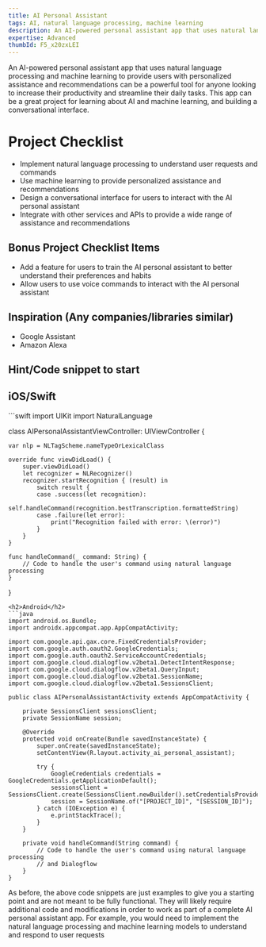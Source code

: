 ```yaml
---
title: AI Personal Assistant
tags: AI, natural language processing, machine learning
description: An AI-powered personal assistant app that uses natural language processing and machine learning to provide users with personalized assistance and recommendations
expertise: Advanced
thumbId: F5_x20zxLEI
---
```


An AI-powered personal assistant app that uses natural language processing and machine learning to provide users with personalized assistance and recommendations can be a powerful tool for anyone looking to increase their productivity and streamline their daily tasks. This app can be a great project for learning about AI and machine learning, and building a conversational interface.

<h1>Project Checklist</h1>
<ul>
<li>Implement natural language processing to understand user requests and commands</li>
<li>Use machine learning to provide personalized assistance and recommendations</li>
<li>Design a conversational interface for users to interact with the AI personal assistant</li>
<li>Integrate with other services and APIs to provide a wide range of assistance and recommendations</li>
</ul>

<h2>Bonus Project Checklist Items</h2>
<ul>
<li>Add a feature for users to train the AI personal assistant to better understand their preferences and habits</li>
<li>Allow users to use voice commands to interact with the AI personal assistant</li>
</ul>

<h2>Inspiration (Any companies/libraries similar)</h2>
<ul>
<li>Google Assistant</li>
<li>Amazon Alexa</li>
</ul>

<h2>Hint/Code snippet to start</h2>
<h2>iOS/Swift</h2>
```swift
import UIKit
import NaturalLanguage

class AIPersonalAssistantViewController: UIViewController {

    var nlp = NLTagScheme.nameTypeOrLexicalClass

    override func viewDidLoad() {
        super.viewDidLoad()
        let recognizer = NLRecognizer()
        recognizer.startRecognition { (result) in
            switch result {
            case .success(let recognition):
                self.handleCommand(recognition.bestTranscription.formattedString)
            case .failure(let error):
                print("Recognition failed with error: \(error)")
            }
        }
    }

    func handleCommand(_ command: String) {
        // Code to handle the user's command using natural language processing
    }
}
```
<h2>Android</h2>
```java
import android.os.Bundle;
import androidx.appcompat.app.AppCompatActivity;

import com.google.api.gax.core.FixedCredentialsProvider;
import com.google.auth.oauth2.GoogleCredentials;
import com.google.auth.oauth2.ServiceAccountCredentials;
import com.google.cloud.dialogflow.v2beta1.DetectIntentResponse;
import com.google.cloud.dialogflow.v2beta1.QueryInput;
import com.google.cloud.dialogflow.v2beta1.SessionName;
import com.google.cloud.dialogflow.v2beta1.SessionsClient;

public class AIPersonalAssistantActivity extends AppCompatActivity {

    private SessionsClient sessionsClient;
    private SessionName session;

    @Override
    protected void onCreate(Bundle savedInstanceState) {
        super.onCreate(savedInstanceState);
        setContentView(R.layout.activity_ai_personal_assistant);

        try {
            GoogleCredentials credentials = GoogleCredentials.getApplicationDefault();
            sessionsClient = SessionsClient.create(SessionsClient.newBuilder().setCredentialsProvider(FixedCredentialsProvider.create(credentials)).build());
            session = SessionName.of("[PROJECT_ID]", "[SESSION_ID]");
        } catch (IOException e) {
            e.printStackTrace();
        }
    }

    private void handleCommand(String command) {
        // Code to handle the user's command using natural language processing
        // and Dialogflow
    }
}

```

As before, the above code snippets are just examples to give you a starting point and are not meant to be fully functional. They will likely require additional code and modifications in order to work as part of a complete AI personal assistant app. For example, you would need to implement the natural language processing and machine learning models to understand and respond to user requests
